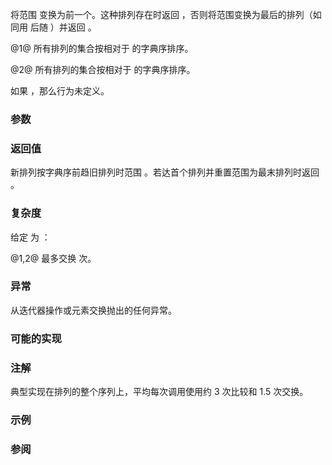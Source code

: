 {{cpp/title|prev_permutation}}
{{cpp/algorithm/navbar}}
{{dcl begin}}
{{dcl header|algorithm}}
{{dcl|num=1|notes={{mark constexpr since c++20}}|
template&lt; class BidirIt &gt;
bool prev_permutation( BidirIt first, BidirIt last );
}}
{{dcl|num=2|notes={{mark constexpr since c++20}}|
template&lt; class BidirIt, class Compare &gt;
bool prev_permutation( BidirIt first, BidirIt last, Compare comp );
}}
{{dcl end}}

将范围 {{range|first|last}} 变换为前一个{{enwiki|permutation|排列}}。这种排列存在时返回 {{c|true}}，否则将范围变换为最后的排列（如同用 {{lc|std::sort}} 后随 {{lc|std::reverse}}）并返回 {{c|false}}。

@1@ 所有排列的集合按相对于 {{rev inl|until=c++20|{{c/core|operator&lt;}}}}{{rev inl|since=c++20|{{c|std::less{}&lt;!----&gt;}}}} 的字典序排序。

@2@ 所有排列的集合按相对于 {{c|comp}} 的字典序排序。

如果 {{rev inl|until=c++11|{{c|*first}} 的类型不{{named req|Swappable}}}}{{rev inl|since=c++11|{{tt|BidirIt}} 不{{named req|ValueSwappable}}}}，那么行为未定义。

===参数===
{{par begin}}
{{par range|3=要重排的}}
{{par cmp|comp|p1=BidirIt}}
{{par hreq}}
{{par req named|BidirIt|BidirectionalIterator}}
{{par end}}

===返回值===
新排列按字典序前趋旧排列时范围 {{c|true}}。若达首个排列并重置范围为最末排列时返回 {{c|false}}。

===复杂度===
给定 {{mathjax-or|\(\scriptsize N\)|N}} 为 {{c|std::distance(first, last)}}：

@1,2@ 最多交换 {{mathjax-or|\(\scriptsize \frac{N}{2}\)|{{mfrac|N|2}}}} 次。

===异常===
从迭代器操作或元素交换抛出的任何异常。

===可能的实现===
{{eq fun
|1=
template&lt;class BidirIt&gt;
bool prev_permutation(BidirIt first, BidirIt last)
{
    if (first == last)
        return false;
    BidirIt i = last;
    if (first == --i)
        return false;
    
    while (1)
    {
        BidirIt i1, i2;
        
        i1 = i;
        if (*i1 &lt; *--i)
        {
            i2 = last;
            while (!(*--i2 &lt; *i))
                ;
            std::iter_swap(i, i2);
            std::reverse(i1, last);
            return true;
        }
        
        if (i == first)
        {
            std::reverse(first, last);
            return false;
        }
    }
}
}}

===注解===
典型实现在排列的整个序列上，平均每次调用使用约 3 次比较和 1.5 次交换。

{{cpp/algorithm/notes swap vectorization}}

===示例===
{{example
|下列代码以逆序打印字符串 {{c/core|"cab"}} 的所有六个排列。
|code=
#include &lt;algorithm&gt;
#include &lt;iostream&gt;
#include &lt;string&gt;

int main()
{
    std::string s = "cab";
    
    do
    {
        std::cout &lt;&lt; s &lt;&lt; ' ';
    }
    while (std::prev_permutation(s.begin(), s.end()));
    
    std::cout &lt;&lt; s &lt;&lt; '\n';
}
|output=
cab bca bac acb abc cba
}}

===参阅===
{{dsc begin}}
{{dsc inc|cpp/algorithm/dsc is_permutation}}
{{dsc inc|cpp/algorithm/dsc next_permutation}}
{{dsc inc|cpp/algorithm/ranges/dsc prev_permutation}}
{{dsc end}}

{{langlinks|de|en|es|fr|it|ja|pt|ru}}